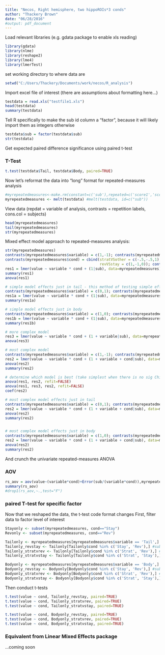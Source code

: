 ```yaml
---
title: "Necos, Right hemisphere, two hippoROIs*3 conds"
author: "Thackery Brown"
date: "06/28/2016"
#output: pdf_document
---
```


Load relevant libraries (e.g. gdata package to enable xls reading)
```r
library(gdata)
library(nlme)
library(reshape2)
library(lme4)
library(lmerTest)
```

set working directory to where data are
```r
setwd("C:/Users/Thackery/Documents/work/necos/R_analysis")

```


Import excel file of interest (there are assumptions about formatting here...)
```r
testdata = read.xls("testfile1.xls")
head(testdata)
summary(testdata)
```

Tell R specifically to make the sub id column a "factor", because it will likely import them as integers otherwise
```r
testdata$sub = factor(testdata$sub)
str(testdata)
```

Get expected paired difference significance using paired t-test

### T-Test
```r
t.test(testdata$Tail, testdata$Body, paired=TRUE)
```

Now let's reformat the data into "long" format for repeated-measures analysis
```r
#myrepeatedmeasures<-make.rm(constant=c('sub'),repeated=c('score1','score2'),data=testdata)
myrepeatedmeasures <- melt(testdata) #melt(testdata, id=c("sub")) 

```
View data (repdat = variable of analysis, contrasts = repetition labels, cons.col = subjects)
```r
head(myrepeatedmeasures)
tail(myrepeatedmeasures)
str(myrepeatedmeasures)
```

Mixed effect model approach to repeated-measures analysis:
```r
str(myrepeatedmeasures)
contrasts(myrepeatedmeasures$variable) = c(1,-1); contrasts(myrepeatedmeasures$variable)
contrasts(myrepeatedmeasures$cond) = cbind(stratVSother = c(-.5,-.5,1),
                                           revVSstay = c(1,-1,0)); contrasts(myrepeatedmeasures$cond)
res1 = lmer(value ~ variable * cond + (1|sub), data=myrepeatedmeasures)
summary(res1)
anova(res1)

# simple model effects just in tail - this method of testing simple effects differs slightly from independent t-test outcomes (run below), because all the various sources of variance in the data are being accounted for by the model. This may or may not be preferable to the simple t-test approach depending on your question
contrasts(myrepeatedmeasures$variable) = c(0,1); contrasts(myrepeatedmeasures$variable)
res1a = lmer(value ~ variable * cond + (1|sub), data=myrepeatedmeasures)
summary(res1a)

# simple model effects just in body
contrasts(myrepeatedmeasures$variable) = c(1,0); contrasts(myrepeatedmeasures$variable)
res1b = lmer(value ~ variable * cond + (1|sub), data=myrepeatedmeasures)
summary(res1b)

# more complex model
res3 = lmer(value ~ variable * cond + (1 + variable|sub), data=myrepeatedmeasures)
anova(res3)

# most complex model 
contrasts(myrepeatedmeasures$variable) = c(1,-1); contrasts(myrepeatedmeasures$variable)
res2 = lmer(value ~ variable * cond + (1 + variable + cond|sub), data=myrepeatedmeasures)
anova(res2)
summary(res2)

# determine which model is best (take simplest when there is no sig Chi Sq)
anova(res1, res2, refit=FALSE)
anova(res1, res3, res2, refit=FALSE)
coef(res2)

# most complex model effects just in tail
contrasts(myrepeatedmeasures$variable) = c(0,1); contrasts(myrepeatedmeasures$variable)
res2 = lmer(value ~ variable * cond + (1 + variable + cond|sub), data=myrepeatedmeasures)
anova(res2)
summary(res2)


# most complex model effects just in body
contrasts(myrepeatedmeasures$variable) = c(1,0); contrasts(myrepeatedmeasures$variable)
res2 = lmer(value ~ variable * cond + (1 + variable + cond|sub), data=myrepeatedmeasures)
anova(res2)
summary(res2)

```

And crunch the univariate repeated-measures ANOVA

### AOV
```r
rs_aov = aov(value~(variable*cond)+Error(sub/(variable*cond)),myrepeatedmeasures)
summary(rs_aov)
#drop1(rs_aov,~.,test="F")
```
### paired T-test for specific factor
Now that we reshaped the data, the t-test code format changes
First, filter data to factor level of interest

```r
Stayonly <- subset(myrepeatedmeasures, cond=="Stay")
Revonly <- subset(myrepeatedmeasures, cond=="Rev")

Tailonly <- myrepeatedmeasures[myrepeatedmeasures$variable == 'Tail',] #subset myrepeatedmeasures with indexing
Tailonly_revstay <- Tailonly[Tailonly$cond %in% c('Stay', 'Rev'),] #subset Tailonly with indexing using a string of indices
Tailonly_stratvrev <- Tailonly[Tailonly$cond %in% c('Strat', 'Rev'),] #subset Tailonly with indexing using a string of indices
Tailonly_stratvstay <- Tailonly[Tailonly$cond %in% c('Strat', 'Stay'),] #subset Tailonly with indexing using a string of indices

Bodyonly <- myrepeatedmeasures[myrepeatedmeasures$variable == 'Body',] #subset myrepeatedmeasures with indexing
Bodyonly_revstay <- Bodyonly[Bodyonly$cond %in% c('Stay', 'Rev'),] #subset Tailonly with indexing using a string of indices
Bodyonly_stratvrev <- Bodyonly[Bodyonly$cond %in% c('Strat', 'Rev'),] #subset Tailonly with indexing using a string of indices
Bodyonly_stratvstay <- Bodyonly[Bodyonly$cond %in% c('Strat', 'Stay'),] #subset Tailonly with indexing using a string of indices
```

Then conduct t-tests

```r
t.test(value ~ cond, Tailonly_revstay, paired=TRUE)
t.test(value ~ cond, Tailonly_stratvrev, paired=TRUE)
t.test(value ~ cond, Tailonly_stratvstay, paired=TRUE)

t.test(value ~ cond, Bodyonly_revstay, paired=TRUE)
t.test(value ~ cond, Bodyonly_stratvrev, paired=TRUE)
t.test(value ~ cond, Bodyonly_stratvstay, paired=TRUE)

```


### Equivalent from Linear Mixed Effects package
...coming soon